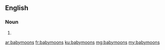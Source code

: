 ==English==

===Noun===
{{head|en|plural}}

# {{plural of|babymoon|lang=en}}

[[ar:babymoons]]
[[fr:babymoons]]
[[ku:babymoons]]
[[mg:babymoons]]
[[my:babymoons]]